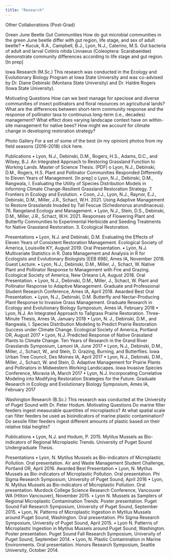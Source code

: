 ```yaml
---
title: "Research"
---
```


Other Collaborations (Post-Grad)
 
Green June Beetle Gut Communities
How do gut microbial communities in the green June beetle differ with gut region, life stage, and sex of adult beetle?
•	Kucuk, R.A., Campbell, B.J., Lyon, N.J., Caterino, M.S. Gut bacteria of adult and larval Cotinis nitida Linnaeus (Coleoptera: Scarabaeidae) demonstrate community differences according to life stage and gut region. [In prep]
 
 
Iowa Research (M.Sc.)
This research was conducted in the Ecology and Evolutionary Biology Program at Iowa State University and was co-advised by Dr. Diane Debinski (Montana State University) and Dr. Haldre Rogers (Iowa State University).
 
Motivating Questions
How can we best manage for speciose and diverse communities of insect pollinators and floral resources on agricultural lands? What are the differences between short-term community response and the response of pollinator taxa to continuous long-term (i.e., decades) management? What effect does varying landscape context have on within-site management for native bees? How might we account for climate change in developing restoration strategy?
 
Photo Gallery
For a set of some of the best (in my opinion) photos from my field seasons (2016-2018) click here.
 
Publications
•	Lyon, N.J., Debinski, D.M., Rogers, H.S., Adams, D.C., and Wilsey, B.J. An Integrated Approach to Restoring Grassland Function to Working Lands. Master of Science Thesis. (PDF)
o	Lyon, N.J., Debinski, D.M., Rogers, H.S. Plant and Pollinator Communities Responded Differently to Eleven Years of Management. [In prep]
o	Lyon, N.J., Debinski, D.M., Rangwala, I. Evaluating the Utility of Species Distribution Models in Informing Climate Change-Resilient Grassland Restoration Strategy. 7. Frontiers in Ecology and Evolution.
•	Coon, J.J., Lyon, N.J., Raynor, E.J., Debinski, D.M., Miller, J.R., Schact, W.H. 2021. Using Adaptive Management to Restore Grasslands Invaded by Tall Fescue (Schedonorus arundinaceus). 76. Rangeland Ecology and Management.
•	Lyon, N.J., Stein, D.S., Debinski, D.M., Miller, J.R., Schact, W.H. 2021. Responses of Flowering Plant and Butterfly Communities to Experimental Herbicide and Seeding Treatments for Native Grassland Restoration. 3. Ecological Restoration.
 
Presentations
•	Lyon, N.J. and Debinski, D.M. Evaluating the Effects of Eleven Years of Consistent Restoration Management. Ecological Society of America, Louisville KY, August 2019. Oral Presentation.
•	Lyon, N.J. Multivariate Statistics in R. Data Management and Analysis in R for Ecologists and Evolutionary Biologists (EEB 698), Ames IA, November 2018. Guest Lecture.
•	Lyon, N.J., Debinski, D.M., Miller, J., Schact, W. Native Plant and Pollinator Response to Management with Fire and Grazing. Ecological Society of America, New Orleans LA, August 2018. Oral Presentation.
•	Lyon, N.J., Debinski, D.M., Miller, J., Schact, W. Plant and Pollinator Response to Adaptive Management. Graduate and Professional Student Research Conference, Ames IA, April 2018. Awarded Best Oral Presentation.
•	Lyon, N.J., Debinski, D.M. Butterfly and Nectar-Producing Plant Response to Invasive Grass Management. Graduate Research in Ecology and Evolutionary Biology Symposium, Ames IA, February 2018
•	Lyon, N.J. An Integrated Approach to Tallgrass Prairie Restoration. Three-Minute Thesis, Ames IA, January 2018
•	Lyon, N. J., Debinski, D.M., and Rangwala, I. Species Distribution Modeling to Predict Prairie Restoration Success under Climate Change. Ecological Society of America, Portland OR, August 2017
•	Lyon, N.J. Predicted Response of Native Grassland Plants to Climate Change. Ten Years of Research in the Grand River Grasslands Symposium, Lamoni IA, June 2017
•	Lyon, N.J., Debinski, D.M., Miller, J., Schact, W., and Stein, D. Grazing, Burning, and Butterflies. Iowa Urban Tree Council, Des Moines IA, April 2017
•	Lyon, N.J., Debinski, D.M., Miller, J., Schact, W. and Stein, D. Adaptive Management for Prairie Plants and Pollinators in Midwestern Working Landscapes. Iowa Invasive Species Conference, Moravia IA, March 2017
•	Lyon, N.J. Incorporating Correlative Modeling into Modifying Restoration Strategies for the Future. Graduate Research in Ecology and Evolutionary Biology Symposium, Ames IA, February 2017
 
Washington Research (B.Sc.)
This research was conducted at the University of Puget Sound with Dr. Peter Hodum.
Motivating Questions
Do marine filter feeders ingest measurable quantities of microplastics? At what spatial scale can filter feeders be used as bioindicators of marine plastic contamination? Do sessile filter feeders ingest different amounts of plastic based on their relative tidal heights?
 
Publications
•	Lyon, N.J. and Hodum, P. 2015. Mytilus Mussels as Bio-indicators of Regional Microplastic Trends. University of Puget Sound Undergraduate Thesis.
 
Presentations
•	Lyon, N. Mytilus Mussels as Bio-indicators of Microplastic Pollution. Oral presentation. Air and Waste Management Student Challenge, Portland OR, April 2016. Awarded Best Presentation
•	Lyon, N. Mytilus Mussels as Bio-indicators of Microplastic Pollution. Oral presentation. Phi Sigma Research Symposium, University of Puget Sound, April 2016
•	Lyon, N. Mytilus Mussels as Bio-indicators of Microplastic Pollution. Oral presentation. Murdock College Science Research Conference, Vancouver WA (Hilton Vancouver), November 2015.
•	Lyon N. Mussels as Samplers of Regional Microplastic Contamination Trends. Poster presentation. Puget Sound Fall Research Symposium, University of Puget Sound, September 2015.
•	Lyon, N. Patterns of Microplastic Ingestion in Mytilus Mussels around Puget Sound, Washington. Oral presentation. Phi Sigma Research Symposium, University of Puget Sound, April 2015.
•	Lyon N. Patterns of Microplastic Ingestion in Mytilus Mussels around Puget Sound, Washington. Poster presentation. Puget Sound Fall Research Symposium, University of Puget Sound, September 2014.
•	Lyon, N. Plastic Contamination in Marine Environments. Oral presentation. Honors Research Symposium, Seattle University, October 2014.
